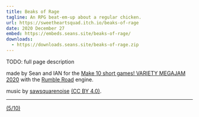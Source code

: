 ```yaml
---
title: Beaks of Rage
tagline: An RPG beat-em-up about a regular chicken.
url: https://sweetheartsquad.itch.io/beaks-of-rage
date: 2020 December 27
embed: https://embeds.seans.site/beaks-of-rage/
downloads:
  - https://downloads.seans.site/beaks-of-rage.zip
---
```


TODO: full page description

made by Sean and IAN for the&nbsp;[Make 10 short games! VARIETY MEGAJAM 2020](https://itch.io/jam/vmj2020)&nbsp;with the [Rumble Road](https://seansleblanc.itch.io/rumble-road) engine.

music by [sawsquarenoise](http://rolemusic.sawsquarenoise.com/) [(CC BY 4.0)](https://creativecommons.org/licenses/by/4.0/).

---

[(5/10)](https://itch.io/c/1319442/variety-megajam-2020-entries)
